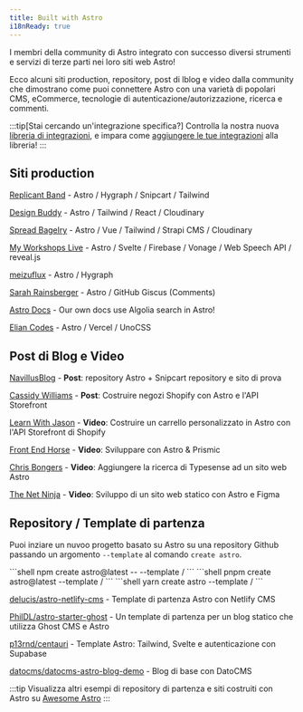 ```yaml
---
title: Built with Astro
i18nReady: true
---
```




I membri della community di Astro integrato con successo diversi strumenti e servizi di terze parti nei loro siti web Astro!

Ecco alcuni siti production, repository, post di lblog e video dalla community che dimostrano come puoi connettere Astro con una varietà di popolari CMS, eCommerce, tecnologie di autenticazione/autorizzazione, ricerca e commenti.

:::tip[Stai cercando un'integrazione specifica?]
Controlla la nostra nuova [libreria di integrazioni](https://astro.build/integrations/), e impara come [aggiungere le tue integrazioni](/it/reference/publish-to-npm/#integrations-library) alla libreria!
:::

## Siti production

[Replicant Band](https://replicant.band/) - Astro / Hygraph / Snipcart / Tailwind

[Design Buddy](https://design-buddy.netlify.app/) - Astro / Tailwind / React / Cloudinary

[Spread Bagelry](https://spreadbagelry.com/) - Astro / Vue / Tailwind / Strapi CMS / Cloudinary

[My Workshops Live](https://myworkshops.live/) - Astro / Svelte / Firebase / Vonage / Web Speech API / reveal.js

[meizuflux](https://meizuflux.com/) - Astro / Hygraph

[Sarah Rainsberger](https://www.rainsberger.ca/) - Astro / GitHub Giscus (Comments)

[Astro Docs](https://github.com/withastro/docs) - Our own docs use Algolia search in Astro!

[Elian Codes](https://www.elian.codes/) - Astro / Vercel / UnoCSS


## Post di Blog e Video

[NavillusBlog](https://navillus.dev/blog/astro-plus-snipcart) - **Post**: repository Astro + Snipcart repository e sito di prova

[Cassidy Williams](https://www.netlify.com/blog/2021/07/23/build-a-modern-shopping-site-with-astro-and-serverless-functions/) - **Post**: Costruire negozi Shopify con Astro e l'API Storefront

[Learn With Jason](https://youtube.com/watch?v=FJOJmKFngLI) - **Video**: Costruire un carrello personalizzato in Astro con l'API Storefront di Shopify

[Front End Horse](https://www.youtube.com/watch?v=qFUfuDSLdxM) - **Video**: Sviluppare con Astro & Prismic

[Chris Bongers](https://www.youtube.com/watch?v=LU5utR5S6Bc) - **Video**: Aggiungere la ricerca di Typesense ad un sito web Astro

[The Net Ninja](https://www.youtube.com/playlist?list=PL4cUxeGkcC9hZm9NYpd4G-jhoeEk0ls--) - **Video**: Sviluppo di un sito web statico con Astro e Figma

## Repository / Template di partenza

Puoi inziare un nuvoo progetto basato su Astro su una repository Github passando un argomento `--template` al comando `create astro`.

<PackageManagerTabs>
  <Fragment slot="npm">
  ```shell
  npm create astro@latest -- --template <github-username>/<github-repo>
  ```
  </Fragment>
  <Fragment slot="pnpm">
  ```shell
  pnpm create astro@latest --template <github-username>/<github-repo>
  ```
  </Fragment>
  <Fragment slot="yarn">
  ```shell
  yarn create astro --template <github-username>/<github-repo>
  ```
  </Fragment>
</PackageManagerTabs>

[delucis/astro-netlify-cms](https://github.com/delucis/astro-netlify-cms) - Template di partenza Astro con Netlify CMS

[PhilDL/astro-starter-ghost](https://github.com/PhilDL/astro-starter-ghost) - Un template di partenza per un blog statico che utilizza Ghost CMS e Astro

[p13rnd/centauri](https://github.com/p13rnd/centauri) - Template Astro: Tailwind, Svelte e autenticazione con Supabase

[datocms/datocms-astro-blog-demo](https://github.com/datocms/datocms-astro-blog-demo) - Blog di base con DatoCMS


:::tip
Visualizza altri esempi di repository di partenza e siti costruiti con Astro su [Awesome Astro](https://github.com/one-aalam/awesome-astro#%E2%84%B9%EF%B8%8F-repositoriesstarter-kitscomponents)
:::
